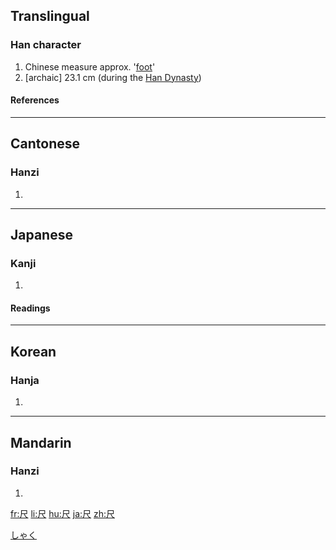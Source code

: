 ==Translingual==
===Han character===
{{Han char|rn=44|rad=尸|as=01|sn=4|four=7780<sub>7</sub>|canj=尸人 (SO)}}
# Chinese measure approx. '[[foot]]'
# [archaic] 23.1 cm (during the [[w:Han Dynasty|Han Dynasty]])
====References====
{{Han ref|kx=0299.320|dkj=07632|dj=0595.100|hdz=20964.020|uh=5C3A|ud=23610|bh=A4D8|bd=42200}}
----

==Cantonese==
===Hanzi===
{{yue-hanzi|jyut=|y=chek3}}
# {{defn|Cantonese}}
----
==Japanese==
===Kanji===
{{ja-kanji|grade=6|rs=尸01}}
# {{defn|Japanese}} 
====Readings====
{{ja-readings|on=[[しゃく]] (shaku), [[せき]] (seki)|kun=[[ものさし]] (monosashi)}}


[[Category:ja:Units of measure|しゃく]]
----

==Korean==
===Hanja===
{{ko-hanja|hangeul=척|rv=cheok|mr=ch'ŏk}}
# {{defn|Korean}}
----
==Mandarin==
===Hanzi===
{{cmn-hanzi|pin=[[chǐ]] ([[chi3]])|wg=ch'ih<sup>3</sup>}}
# {{defn|Mandarin}}

[[fr:尺]]
[[li:尺]]
[[hu:尺]]
[[ja:尺]]
[[zh:尺]]